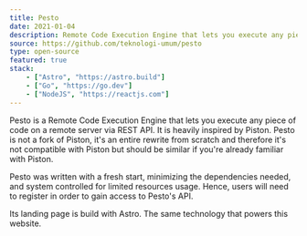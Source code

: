 ```yaml
---
title: Pesto
date: 2021-01-04
description: Remote Code Execution Engine that lets you execute any piece of code on a remote server via REST API
source: https://github.com/teknologi-umum/pesto
type: open-source
featured: true
stack:
    - ["Astro", "https://astro.build"]
    - ["Go", "https://go.dev"]
    - ["NodeJS", "https://reactjs.com"]
---
```


Pesto is a Remote Code Execution Engine that lets you execute any piece of code on a remote server via REST API.
It is heavily inspired by Piston. Pesto is not a fork of Piston, it's an entire rewrite from scratch and therefore
it's not compatible with Piston but should be similar if you're already familiar with Piston.

Pesto was written with a fresh start, minimizing the dependencies needed, and system controlled for limited resources usage.
Hence, users will need to register in order to gain access to Pesto's API.

Its landing page is build with Astro. The same technology that powers this website.
